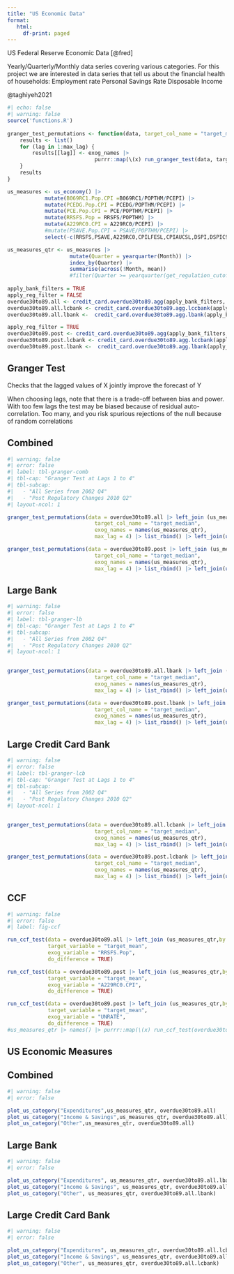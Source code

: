 ```yaml
---
title: "US Economic Data"
format: 
   html:
     df-print: paged
---
```


US Federal Reserve Economic Data [@fred]

Yearly/Quarterly/Monthly data series covering various categories. For this project we are interested in data series that tell us about the financial health of households:
Employment rate
Personal Savings Rate
Disposable Income

@taghiyeh2021


```r
#| echo: false
#| warning: false
source('functions.R')
                
granger_test_permutations <- function(data, target_col_name = "target_mean", exog_names, max_lag = 4) {
    results <- list()
    for (lag in 1:max_lag) {
        results[[lag]] <- exog_names |>
                            purrr::map(\(x) run_granger_test(data, target_col_name, x, lag)) |> list_rbind() |> arrange(`Pr(>F)`) |> filter(`Pr(>F)` <= 0.05) |> mutate(across(F:`Pr(>F)`, ~ round(.,3))) |> select(-Res.Df)       
    } 
    results 
}    

us_measures <- us_economy() |>
            mutate(B069RC1.Pop.CPI =B069RC1/POPTHM/PCEPI) |>
            mutate(PCEDG.Pop.CPI = PCEDG/POPTHM/PCEPI) |>
            mutate(PCE.Pop.CPI = PCE/POPTHM/PCEPI) |>
            mutate(RRSFS.Pop = RRSFS/POPTHM) |> 
            mutate(A229RC0.CPI = A229RC0/PCEPI) |> 
            #mutate(PSAVE.Pop.CPI = PSAVE/POPTHM/PCEPI) |>
            select(-c(RRSFS,PSAVE,A229RC0,CPILFESL,CPIAUCSL,DSPI,DSPIC96,B069RC1,PCEDG,PCE,POPTHM,PCEPI))

us_measures_qtr <- us_measures |>
                    mutate(Quarter = yearquarter(Month)) |>
                    index_by(Quarter) |>
                    summarise(across(!Month, mean))
                    #filter(Quarter >= yearquarter(get_regulation_cutoff())) 
                    
apply_bank_filters = TRUE
apply_reg_filter = FALSE
overdue30to89.all <- credit_card.overdue30to89.agg(apply_bank_filters, apply_reg_filter) 
overdue30to89.all.lcbank <- credit_card.overdue30to89.agg.lccbank(apply_bank_filters, apply_reg_filter)
overdue30to89.all.lbank <-  credit_card.overdue30to89.agg.lbank(apply_bank_filters, apply_reg_filter)

apply_reg_filter = TRUE  
overdue30to89.post <- credit_card.overdue30to89.agg(apply_bank_filters, apply_reg_filter)       
overdue30to89.post.lcbank <- credit_card.overdue30to89.agg.lccbank(apply_bank_filters, apply_reg_filter)
overdue30to89.post.lbank <-  credit_card.overdue30to89.agg.lbank(apply_bank_filters, apply_reg_filter)             

```
## Granger Test

Checks that the lagged values of X jointly improve the forecast of Y

When choosing lags, note that there is a trade-off between bias and power. With too few lags the test may be biased because of residual auto-correlation. Too many, and you risk spurious rejections of the null because of random correlations

::: {#fig-granger .panel-tabset}

## Combined

```r
#| warning: false
#| error: false
#| label: tbl-granger-comb
#| tbl-cap: "Granger Test at Lags 1 to 4"
#| tbl-subcap:
#|   - "All Series from 2002 Q4"
#|   - "Post Regulatory Changes 2010 Q2"
#| layout-ncol: 1

granger_test_permutations(data = overdue30to89.all |> left_join (us_measures_qtr,by = join_by(Quarter)), 
                            target_col_name = "target_median",
                            exog_names = names(us_measures_qtr),
                            max_lag = 4) |> list_rbind() |> left_join(us_economy.labels(), join_by(exog_variable==Name)) |> select(-c(Formula, Category))  

granger_test_permutations(data = overdue30to89.post |> left_join (us_measures_qtr,by = join_by(Quarter)), 
                            target_col_name = "target_median",
                            exog_names = names(us_measures_qtr),
                            max_lag = 4) |> list_rbind() |> left_join(us_economy.labels(), join_by(exog_variable==Name)) |> select(-c(Formula, Category))  
```


## Large Bank

```r
#| warning: false
#| error: false
#| label: tbl-granger-lb
#| tbl-cap: "Granger Test at Lags 1 to 4"
#| tbl-subcap:
#|   - "All Series from 2002 Q4"
#|   - "Post Regulatory Changes 2010 Q2"
#| layout-ncol: 1

 
granger_test_permutations(data = overdue30to89.all.lbank |> left_join (us_measures_qtr,by = join_by(Quarter)), 
                            target_col_name = "target_median",
                            exog_names = names(us_measures_qtr),
                            max_lag = 4) |> list_rbind() |> left_join(us_economy.labels(), join_by(exog_variable==Name)) |> select(-c(Formula, Category))  

granger_test_permutations(data = overdue30to89.post.lbank |> left_join (us_measures_qtr,by = join_by(Quarter)), 
                            target_col_name = "target_median",
                            exog_names = names(us_measures_qtr),
                            max_lag = 4) |> list_rbind() |> left_join(us_economy.labels(), join_by(exog_variable==Name)) |> select(-c(Formula, Category))  


```
## Large Credit Card Bank

```r
#| warning: false
#| error: false
#| label: tbl-granger-lcb
#| tbl-cap: "Granger Test at Lags 1 to 4"
#| tbl-subcap:
#|   - "All Series from 2002 Q4"
#|   - "Post Regulatory Changes 2010 Q2"
#| layout-ncol: 1

 
granger_test_permutations(data = overdue30to89.all.lcbank |> left_join (us_measures_qtr,by = join_by(Quarter)), 
                            target_col_name = "target_median",
                            exog_names = names(us_measures_qtr),
                            max_lag = 4) |> list_rbind() |> left_join(us_economy.labels(), join_by(exog_variable==Name)) |> select(-c(Formula, Category))  

granger_test_permutations(data = overdue30to89.post.lcbank |> left_join (us_measures_qtr,by = join_by(Quarter)), 
                            target_col_name = "target_median",
                            exog_names = names(us_measures_qtr),
                            max_lag = 4) |> list_rbind() |> left_join(us_economy.labels(), join_by(exog_variable==Name)) |> select(-c(Formula, Category))  


```

:::

## CCF 
```r
#| warning: false
#| error: false
#| label: fig-ccf

run_ccf_test(data = overdue30to89.all |> left_join (us_measures_qtr,by = join_by(Quarter)),
             target_variable = "target_mean",
             exog_variable = "RRSFS.Pop",
             do_difference = TRUE)

run_ccf_test(data = overdue30to89.post |> left_join (us_measures_qtr,by = join_by(Quarter)),
             target_variable = "target_mean",
             exog_variable = "A229RC0.CPI",
             do_difference = TRUE)    

run_ccf_test(data = overdue30to89.post |> left_join (us_measures_qtr,by = join_by(Quarter)),
             target_variable = "target_mean",
             exog_variable = "UNRATE",
             do_difference = TRUE)                          
#us_measures_qtr |> names() |> purrr::map(\(x) run_ccf_test(overdue30to89 |> left_join (us_measures_qtr,by = join_by(Quarter)), "target_mean", x, 4))

```

## US Economic Measures

::: {#fig-usmeasures .panel-tabset}

## Combined
```r
#| warning: false
#| error: false

plot_us_category("Expenditures",us_measures_qtr, overdue30to89.all)
plot_us_category("Income & Savings",us_measures_qtr, overdue30to89.all)
plot_us_category("Other",us_measures_qtr, overdue30to89.all)
```



## Large Bank
```r
#| warning: false
#| error: false

plot_us_category("Expenditures", us_measures_qtr, overdue30to89.all.lbank)
plot_us_category("Income & Savings", us_measures_qtr, overdue30to89.all.lbank)
plot_us_category("Other", us_measures_qtr, overdue30to89.all.lbank)
```

## Large Credit Card Bank
```r
#| warning: false
#| error: false

plot_us_category("Expenditures", us_measures_qtr, overdue30to89.all.lcbank)
plot_us_category("Income & Savings", us_measures_qtr, overdue30to89.all.lcbank)
plot_us_category("Other", us_measures_qtr, overdue30to89.all.lcbank)
```

:::
